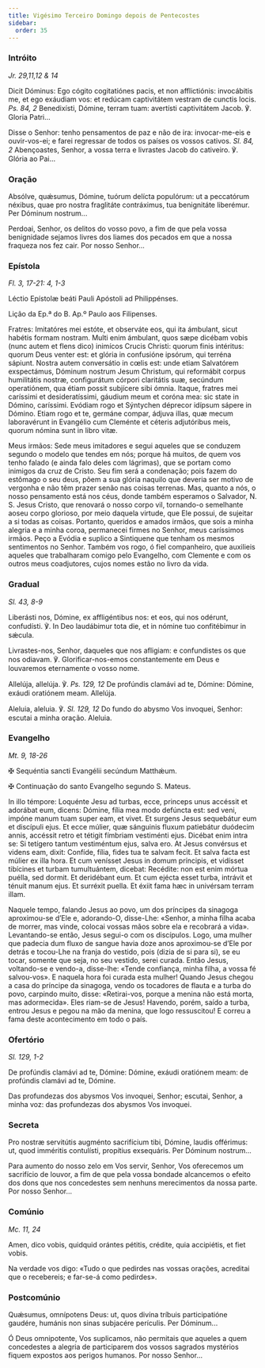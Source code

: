 ```yaml
---
title: Vigésimo Terceiro Domingo depois de Pentecostes
sidebar:
  order: 35
---
```


### Intróito

<em>Jr. 29,11,12 & 14</em>

<div class="side-by-side not-content">

Dicit Dóminus: Ego cógito cogitatiónes pacis, et non afflictiónis: invocábitis me, et ego exáudiam vos: et redúcam captivitátem vestram de cunctis locis. <em>Ps. 84, 2</em> Benedixísti, Dómine, terram tuam: avertísti captivitátem Jacob. ℣. Gloria Patri...

Disse o Senhor: tenho pensamentos de paz e não de ira: invocar-me-eis e ouvir-vos-ei; e farei regressar de todos os países os vossos cativos. <em>Sl. 84, 2</em> Abençoastes, Senhor, a vossa terra e livrastes Jacob do cativeiro. ℣. Glória ao Pai...

</div>

### Oração

<div class="side-by-side not-content">

Absólve, quǽsumus, Dómine, tuórum delícta populórum: ut a peccatórum néxibus, quae pro nostra fraglitáte contráximus, tua benignitáte liberémur. Per Dóminum nostrum...

Perdoai, Senhor, os delitos do vosso povo, a fim de que pela vossa benignidade sejamos livres dos liames dos pecados em que a nossa fraqueza nos fez cair. Por nosso Senhor...

</div>

### Epístola

<em>Fl. 3, 17-21: 4, 1-3</em>

<div class="side-by-side not-content">

Léctio Epístolæ beáti Pauli Apóstoli ad Philippénses.

Lição da Ep.ª do B. Ap.º Paulo aos Filipenses.

Fratres: Imitatóres mei estóte, et observáte eos, qui ita ámbulant, sicut habétis formam nostram. Multi enim ámbulant, quos sæpe dicébam vobis (nunc autem et flens dico) inimícos Crucis Christi: quorum finis intéritus: quorum Deus venter est: et glória in confusióne ipsórum, qui terréna sápiunt. Nostra autem conversátio in cœlis est: unde etiam Salvatórem exspectámus, Dóminum nostrum Jesum Christum, qui reformábit corpus humilitátis nostræ, configurátum córpori claritátis suæ, secúndum operatiónem, qua étiam possit subjícere sibi ómnia. Itaque, fratres mei caríssimi et desideratíssimi, gáudium meum et coróna mea: sic state in Dómino, caríssimi. Evódiam rogo et Sýntychen déprecor idípsum sápere in Dómino. Etiam rogo et te, germáne compar, ádjuva illas, quæ mecum laboravérunt in Evangélio cum Cleménte et céteris adjutóribus meis, quorum nómina sunt in libro vitæ.

Meus irmãos: Sede meus imitadores e segui aqueles que se conduzem segundo o modelo que tendes em nós; porque há muitos, de quem vos tenho falado (e ainda falo deles com lágrimas), que se portam como inimigos da cruz de Cristo. Seu fim será a condenação; pois fazem do estômago o seu deus, põem a sua glória naquilo que deveria ser motivo de vergonha e não têm prazer senão nas coisas terrenas. Mas, quanto a nós, o nosso pensamento está nos céus, donde também esperamos o Salvador, N. S. Jesus Cristo, que renovará o nosso corpo vil, tornando-o semelhante aoseu corpo glorioso, por meio daquela virtude, que Ele possui, de sujeitar a si todas as coisas. Portanto, queridos e amados irmãos, que sois a minha alegria e a minha coroa, permanecei firmes no Senhor, meus caríssimos irmãos. Peço a Evódia e suplico a Sintiquene que tenham os mesmos sentimentos no Senhor. Também vos rogo, ó fiel companheiro, que auxilieis aqueles que trabalharam comigo pelo Evangelho, com Clemente e com os outros meus coadjutores, cujos nomes estão no livro da vida.

</div>

### Gradual

<em>Sl. 43, 8-9</em>

<div class="side-by-side not-content">

Liberásti nos, Dómine, ex affligéntibus nos: et eos, qui nos odérunt, confudísti. ℣. In Deo laudábimur tota die, et in nómine tuo confitébimur in sǽcula.

Livrastes-nos, Senhor, daqueles que nos afligiam: e confundistes os que nos odiavam. ℣. Glorificar-nos-emos constantemente em Deus e louvaremos eternamente o vosso nome.

Allelúja, allelúja. ℣. <em>Ps. 129, 12</em> De profúndis clamávi ad te, Dómine: Dómine, exáudi oratiónem meam. Allelúja.

Aleluia, aleluia. ℣. <em>Sl. 129, 12</em> Do fundo do abysmo Vos invoquei, Senhor: escutai a minha oração. Aleluia.

</div>

### Evangelho

<em>Mt. 9, 18-26</em>

<div class="side-by-side not-content">

<span class="cross text-red-500">✠</span> Sequéntia sancti Evangélii secúndum Matthǽum.

<span class="cross text-red-500">✠</span> Continuação do santo Evangelho segundo S. Mateus.

In illo témpore: Loquénte Jesu ad turbas, ecce, princeps unus accéssit et adorábat eum, dicens: Dómine, fília mea modo defúncta est: sed veni, impóne manum tuam super eam, et vivet. Et surgens Jesus sequebátur eum et discípuli ejus. Et ecce múlier, quæ sánguinis fluxum patiebátur duódecim annis, accéssit retro et tétigit fímbriam vestiménti ejus. Dicébat enim intra se: Si tetígero tantum vestiméntum ejus, salva ero. At Jesus convérsus et videns eam, dixit: Confíde, fília, fides tua te salvam fecit. Et salva facta est múlier ex illa hora. Et cum venísset Jesus in domum príncipis, et vidísset tibícines et turbam tumultuántem, dicebat: Recédite: non est enim mórtua puélla, sed dormit. Et deridébant eum. Et cum ejécta esset turba, intrávit et ténuit manum ejus. Et surréxit puella. Et éxiit fama hæc in univérsam terram illam.

Naquele tempo, falando Jesus ao povo, um dos príncipes da sinagoga aproximou-se d’Ele e, adorando-O, disse-Lhe: «Senhor, a minha filha acaba de morrer, mas vinde, colocai vossas mãos sobre ela e recobrará a vida». Levantando-se então, Jesus segui-o com os discípulos. Logo, uma mulher que padecia dum fluxo de sangue havia doze anos aproximou-se d’Ele por detrás e tocou-Lhe na franja do vestido, pois (dizia de si para si), se eu tocar, somente que seja, no seu vestido, serei curada. Então Jesus, voltando-se e vendo-a, disse-lhe: «Tende confiança, minha filha, a vossa fé salvou-vos». E naquela hora foi curada esta mulher! Quando Jesus chegou a casa do príncipe da sinagoga, vendo os tocadores de flauta e a turba do povo, carpindo muito, disse: «Retirai-vos, porque a menina não está morta, mas adormecida». Eles riam-se de Jesus! Havendo, porém, saído a turba, entrou Jesus e pegou na mão da menina, que logo ressuscitou! E correu a fama deste acontecimento em todo o país.

</div>

### Ofertório

<em>Sl. 129, 1-2</em>

<div class="side-by-side not-content">

De profúndis clamávi ad te, Dómine: Dómine, exáudi oratiónem meam: de profúndis clamávi ad te, Dómine.

Das profundezas dos abysmos Vos invoquei, Senhor; escutai, Senhor, a minha voz: das profundezas dos abysmos Vos invoquei.

</div>

### Secreta

<div class="side-by-side not-content">

Pro nostræ servitútis augménto sacrifícium tibi, Dómine, laudis offérimus: ut, quod imméritis contulísti, propítius exsequáris. Per Dóminum nostrum...

Para aumento do nosso zelo em Vos servir, Senhor, Vos oferecemos um sacrifício de louvor, a fim de que pela vossa bondade alcancemos o efeito dos dons que nos concedestes sem nenhuns merecimentos da nossa parte. Por nosso Senhor...

</div>

### Comúnio

<em>Mc. 11, 24</em>

<div class="side-by-side not-content">

Amen, dico vobis, quidquid orántes pétitis, crédite, quia accipiétis, et fiet vobis.

Na verdade vos digo: «Tudo o que pedirdes nas vossas orações, acreditai que o recebereis; e far-se-á como pedirdes».

</div>

### Postcomúnio

<div class="side-by-side not-content">

Quǽsumus, omnípotens Deus: ut, quos divína tríbuis participatióne gaudére, humánis non sinas subjacére perículis. Per Dóminum...

Ó Deus omnipotente, Vos suplicamos, não permitais que aqueles a quem concedestes a alegria de participarem dos vossos sagrados mystérios fiquem expostos aos perigos humanos. Por nosso Senhor...

</div>
